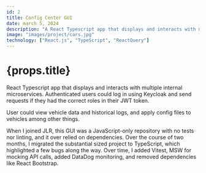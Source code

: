 ---
id: 2
title: Config Center GUI
date: march 5, 2024
description: "A React Typescript app that displays and interacts with multiple internal microservices."
image: "images/project/cars.jpg"
technology: ["React.js", "TypeScript", "ReactQuery"]
---

# {props.title}

React Typescript app that displays and interacts with multiple internal microservices. Authenticated users could log in using Keycloak and send requests if they had the correct roles in their JWT token.

User could view vehicle data and historical logs, and apply config files to vehicles among other things.

When I joined JLR, this GUI was a JavaScript-only repository with no tests nor linting, and it over relied on dependencies. Over the course of two months, I migrated the substantial sized project to TypeScript, which highlighted a few bugs along the way. Over time, I added Vitest, MSW for mocking API calls, added DataDog monitoring, and removed dependencies like React Bootstrap.
